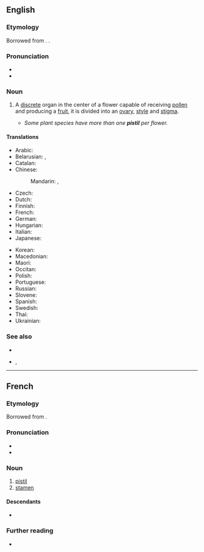 ==English==
{{wikipedia}}

===Etymology===
Borrowed from {{bor|en|fr|pistil}}. {{doublet|en|pestle}}.

===Pronunciation===
* {{audio|en|en-us-pistil.ogg|Audio (US)}}
* {{rhymes|en|ɪstəl}}

===Noun===
{{en-noun}}

# {{lb|en|botany}} A [[discrete]] organ in the center of a flower capable of receiving [[pollen]] and producing a [[fruit]], it is divided into an [[ovary]], [[style]] and [[stigma]]. {{defdate|from 18th c.}}
#* ''Some plant species have more than one '''pistil''' per flower.''

====Translations====
{{trans-top|a discrete unit in the center of a flower which receives the pollen and produces a fruit}}
* Arabic: {{t|ar|مِدَقّة|f|tr=midaqqa}}
* Belarusian: {{t|be|слупо́к|m}}, {{t|be|пе́сцік|m}}
* Catalan: {{t|ca|pistil|m}}
* Chinese:
*: Mandarin: {{t+|cmn|蕊|tr=ruǐ|sc=Hani}} {{qualifier|stamen or pistil}}, {{t+|cmn|雌蕊|tr=círuǐ|sc=Hani}}
* Czech: {{t+|cs|pestík|m}}
* Dutch: {{t+|nl|stamper|m}}
* Finnish: {{t+|fi|emi}}
* French: {{t+|fr|pistil|m}}
* German: {{t+|de|Stempel|m}}
* Hungarian: {{t|hu|termőtáj}}
* Italian: {{t+|it|pistillo|m}}
* Japanese: {{t+|ja|雌蕊|tr=めしべ, meshibe, しずい, shizui|sc=Jpan}}
{{trans-mid}}
* Korean: {{t+|ko|암술}}
* Macedonian: {{t|mk|толчник|m}}
* Maori: {{t|mi|hemauwha}}
* Occitan: {{t|oc|pistil|m}}
* Polish: {{t+|pl|słupek|m}}
* Portuguese: {{t+|pt|pistilo|m}}
* Russian: {{t+|ru|пе́стик|m}}
* Slovene: {{t+|sl|pestič|m}}
* Spanish: {{t+|es|pistilo|m}}
* Swedish: {{t+|sv|pistill|c}}
* Thai: {{t|th|เกสรตัวเมีย}}
* Ukrainian: {{t|uk|ма́точка|f}}
{{trans-bottom}}

===See also===
* {{l|en|stamen}}
* {{l|en|gynoecium}}, {{l|en|carpel}}

----

==French==

===Etymology===
Borrowed from {{bor|fr|la|pistillum}}.

===Pronunciation===
* {{fr-IPA}}
* {{audio|fr|Fr-pistil.ogg|Audio}}

===Noun===
{{fr-noun|m}}

# [[#English|pistil]]
# [[stamen]]

====Descendants====
* {{desc|bor=1|en|pistil}}

===Further reading===
* {{R:TLFi}}